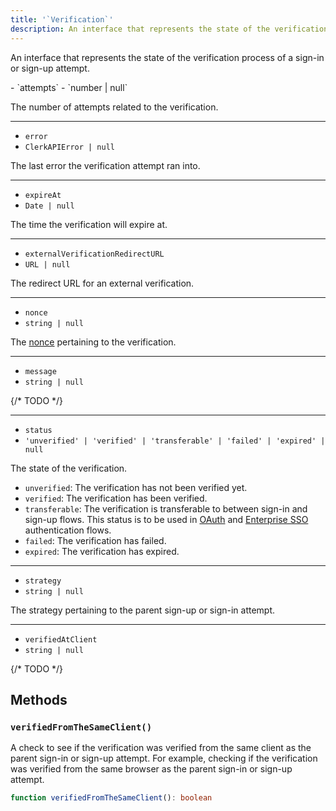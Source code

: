 ```yaml
---
title: '`Verification`'
description: An interface that represents the state of the verification process of a sign-in or sign-up attempt.
---
```


An interface that represents the state of the verification process of a sign-in or sign-up attempt.

<Properties>
  - `attempts`
  - `number | null`

  The number of attempts related to the verification.

  ---

  - `error`
  - `ClerkAPIError | null`

  The last error the verification attempt ran into.

  ---

  - `expireAt`
  - `Date | null`

  The time the verification will expire at.

  ---

  - `externalVerificationRedirectURL`
  - `URL | null`

  The redirect URL for an external verification.

  ---

  - `nonce`
  - `string | null`

  The [nonce](https://en.wikipedia.org/wiki/Cryptographic_nonce) pertaining to the verification.

  ---

  - `message`
  - `string | null`

  {/* TODO */}

  ---

  - `status`
  - `'unverified' | 'verified' | 'transferable' | 'failed' | 'expired' | null`

  The state of the verification.

  - `unverified`: The verification has not been verified yet.
  - `verified`: The verification has been verified.
  - `transferable`: The verification is transferable to between sign-in and sign-up flows. This status is to be used in [OAuth](/docs/custom-flows/oauth-connections#o-auth-account-transfer-flows) and [Enterprise SSO](/docs/custom-flows/enterprise-connections#enterprise-account-transfer-flows) authentication flows.
  - `failed`: The verification has failed.
  - `expired`: The verification has expired.

  ---

  - `strategy`
  - `string | null`

  The strategy pertaining to the parent sign-up or sign-in attempt.

  ---

  - `verifiedAtClient`
  - `string | null`

  {/* TODO */}
</Properties>

## Methods

### `verifiedFromTheSameClient()`

A check to see if the verification was verified from the same client as the parent sign-in or sign-up attempt. For example, checking if the verification was verified from the same browser as the parent sign-in or sign-up attempt.

```typescript
function verifiedFromTheSameClient(): boolean
```
